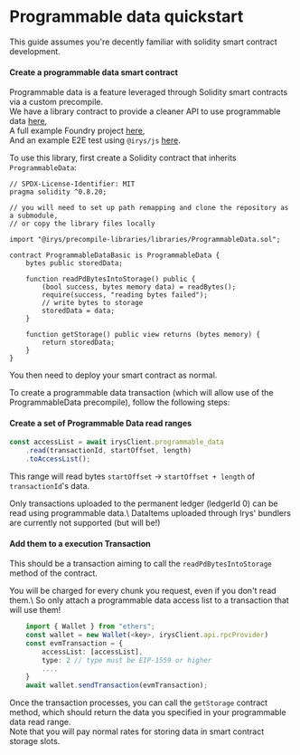 
# Programmable data quickstart
<Callout type="info" emoji="ℹ️">
	This guide assumes you're decently familiar with solidity smart contract development.
</Callout>

#### Create a programmable data smart contract


Programmable data is a feature leveraged through Solidity smart contracts via a custom precompile.\
We have a library contract to provide a cleaner API to use programmable data [here](https://github.com/Irys-xyz/precompile-libraries/),\
A full example Foundry project [here](https://github.com/Irys-xyz/irys/blob/master/fixtures/contracts/src/IrysProgrammableDataBasic.sol),\
And an example E2E test using `@irys/js` [here](https://github.com/Irys-xyz/irys-js/blob/master/tests/programmableData.ts).


To use this library, first create a Solidity contract that inherits `ProgrammableData`:

```sol
// SPDX-License-Identifier: MIT
pragma solidity ^0.8.20;

// you will need to set up path remapping and clone the repository as a submodule,
// or copy the library files locally

import "@irys/precompile-libraries/libraries/ProgrammableData.sol";

contract ProgrammableDataBasic is ProgrammableData {
    bytes public storedData;

    function readPdBytesIntoStorage() public {
        (bool success, bytes memory data) = readBytes();
        require(success, "reading bytes failed");
        // write bytes to storage
        storedData = data;
    }

    function getStorage() public view returns (bytes memory) {
        return storedData;
    }
}
```

You then need to deploy your smart contract as normal.

To create a programmable data transaction (which will allow use of the ProgrammableData precompile), follow the following steps:

#### Create a set of Programmable Data read ranges

```ts
const accessList = await irysClient.programmable_data
    .read(transactionId, startOffset, length)
    .toAccessList();
```
This range will read bytes `startOffset` -> `startOffset + length` of `transactionId`'s data.

<Callout type="info" emoji="ℹ️">
	Only transactions uploaded to the permanent ledger (ledgerId 0) can be read using programmable data.\
    DataItems uploaded through Irys' bundlers are currently not supported (but will be!)
</Callout>


#### Add them to a execution Transaction
This should be a transaction aiming to call the `readPdBytesIntoStorage` method of the contract. 

<Callout type="info" emoji="ℹ️">
	You will be charged for every chunk you request, even if you don't read them.\
    So only attach a programmable data access list to a transaction that will use them!
</Callout>

```ts
    import { Wallet } from "ethers";
    const wallet = new Wallet(<key>, irysClient.api.rpcProvider)
    const evmTransaction = {
        accessList: [accessList],
        type: 2 // type must be EIP-1559 or higher
        ....
    }
    await wallet.sendTransaction(evmTransaction);

```
Once the transaction processes, you can call the `getStorage` contract method, which should return the data you specified in your programmable data read range.\
Note that you will pay normal rates for storing data in smart contract storage slots.


